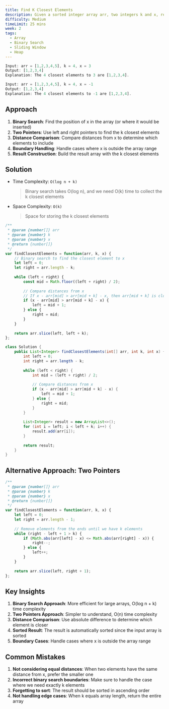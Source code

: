 ```yaml
---
title: Find K Closest Elements
description: Given a sorted integer array arr, two integers k and x, return the k closest integers to x in the array. The result should also be sorted in ascending order.
difficulty: Medium
timeLimit: 25 mins
week: 2
tags:
  - Array
  - Binary Search
  - Sliding Window
  - Heap
---
```


```js title="Example"
Input: arr = [1,2,3,4,5], k = 4, x = 3
Output: [1,2,3,4]
Explanation: The 4 closest elements to 3 are [1,2,3,4].

Input: arr = [1,2,3,4,5], k = 4, x = -1
Output: [1,2,3,4]
Explanation: The 4 closest elements to -1 are [1,2,3,4].
```

## Approach

1. **Binary Search**: Find the position of x in the array (or where it would be inserted)
2. **Two Pointers**: Use left and right pointers to find the k closest elements
3. **Distance Comparison**: Compare distances from x to determine which elements to include
4. **Boundary Handling**: Handle cases where x is outside the array range
5. **Result Construction**: Build the result array with the k closest elements

## Solution

- Time Complexity: `O(log n + k)`
  > Binary search takes O(log n), and we need O(k) time to collect the k closest elements
- Space Complexity: `O(k)`
  > Space for storing the k closest elements

```js tab="JavaScript"
/**
 * @param {number[]} arr
 * @param {number} k
 * @param {number} x
 * @return {number[]}
 */
var findClosestElements = function(arr, k, x) {
    // Binary search to find the closest element to x
    let left = 0;
    let right = arr.length - k;
    
    while (left < right) {
        const mid = Math.floor((left + right) / 2);
        
        // Compare distances from x
        // If x - arr[mid] > arr[mid + k] - x, then arr[mid + k] is closer
        if (x - arr[mid] > arr[mid + k] - x) {
            left = mid + 1;
        } else {
            right = mid;
        }
    }
    
    return arr.slice(left, left + k);
};
```

```java tab="Java"
class Solution {
    public List<Integer> findClosestElements(int[] arr, int k, int x) {
        int left = 0;
        int right = arr.length - k;
        
        while (left < right) {
            int mid = (left + right) / 2;
            
            // Compare distances from x
            if (x - arr[mid] > arr[mid + k] - x) {
                left = mid + 1;
            } else {
                right = mid;
            }
        }
        
        List<Integer> result = new ArrayList<>();
        for (int i = left; i < left + k; i++) {
            result.add(arr[i]);
        }
        
        return result;
    }
}
```

## Alternative Approach: Two Pointers

```js tab="JavaScript (Two Pointers)"
/**
 * @param {number[]} arr
 * @param {number} k
 * @param {number} x
 * @return {number[]}
 */
var findClosestElements = function(arr, k, x) {
    let left = 0;
    let right = arr.length - 1;
    
    // Remove elements from the ends until we have k elements
    while (right - left + 1 > k) {
        if (Math.abs(arr[left] - x) <= Math.abs(arr[right] - x)) {
            right--;
        } else {
            left++;
        }
    }
    
    return arr.slice(left, right + 1);
};
```

## Key Insights

1. **Binary Search Approach**: More efficient for large arrays, O(log n + k) time complexity
2. **Two Pointers Approach**: Simpler to understand, O(n) time complexity
3. **Distance Comparison**: Use absolute difference to determine which element is closer
4. **Sorted Result**: The result is automatically sorted since the input array is sorted
5. **Boundary Cases**: Handle cases where x is outside the array range

## Common Mistakes

1. **Not considering equal distances**: When two elements have the same distance from x, prefer the smaller one
2. **Incorrect binary search boundaries**: Make sure to handle the case where we need exactly k elements
3. **Forgetting to sort**: The result should be sorted in ascending order
4. **Not handling edge cases**: When k equals array length, return the entire array 